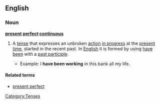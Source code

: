 ==English==
{{wikipedia}}
===Noun===
'''[[present]] [[perfect]] [[continuous]]'''

# {{grammar}} A [[tense]] that expresses an unbroken [[action]] [[in progress]] at the [[present]] [[time]], started in the recent past. In [[English]] it is formed by using [[have]] [[been]] with a [[past participle]].
#*Example: I '''have been working''' in this bank all my life.

====Related terms====
*[[present perfect]]

[[Category:Tenses]]